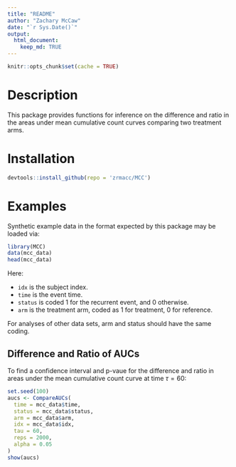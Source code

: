 ```yaml
---
title: "README"
author: "Zachary McCaw"
date: "`r Sys.Date()`"
output: 
  html_document: 
    keep_md: TRUE
--- 
```


```r
knitr::opts_chunk$set(cache = TRUE)
```

# Description

This package provides functions for inference on the difference and ratio in the areas under mean cumulative count curves comparing two treatment arms. 

# Installation

```R
devtools::install_github(repo = 'zrmacc/MCC')
```

# Examples

Synthetic example data in the format expected by this package may be loaded via:

```R
library(MCC)
data(mcc_data)
head(mcc_data)
```

Here: 

* `idx` is the subject index. 
* `time` is the event time. 
* `status` is coded 1 for the recurrent event, and 0 otherwise.
* `arm` is the treatment arm, coded as 1 for treatment, 0 for reference. 

For analyses of other data sets, arm and status should have the same coding. 

## Difference and Ratio of AUCs

To find a confidence interval and p-vaue for the difference and ratio in areas under the mean cumulative count curve at time $\tau = 60$: 
```r
set.seed(100)
aucs <- CompareAUCs(
  time = mcc_data$time,
  status = mcc_data$status,
  arm = mcc_data$arm,
  idx = mcc_data$idx,
  tau = 60,
  reps = 2000,
  alpha = 0.05
)
show(aucs)
```

